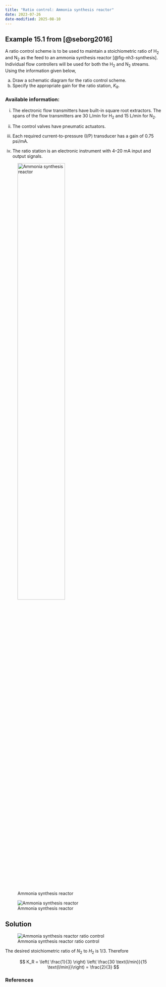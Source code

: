 ```yaml
---
title: "Ratio control: Ammonia synthesis reactor"
date: 2023-07-26
date-modified: 2025-08-10
---
```


## Example 15.1 from [@seborg2016]

A ratio control scheme is to be used to maintain a stoichiometric ratio of
H~2~ and N~2~ as the feed to an ammonia synthesis reactor [@fig-nh3-synthesis]. Individual
flow controllers will be used for both the H~2~ and N~2~ streams.
Using the information given below,

(a) Draw a schematic diagram for the ratio control scheme.
(b) Specify the appropriate gain for the ratio station, $K_R$.

### Available information:
i. The electronic flow transmitters have built-in square root extractors. The
spans of the flow transmitters are 30 L/min for H~2~ and 15 L/min for
N~2~.

ii. The control valves have pneumatic actuators.

iii. Each required current-to-pressure (I/P) transducer has a gain of 0.75
psi/mA.

iv. The ratio station is an electronic instrument with 4–20 mA input and output
signals.


::: {.content-visible when-format="html"}

![Ammonia synthesis reactor](../../../assets/images/02-ratio-and-feedforward-control-NH3-synthesis-reactor.png){#fig-nh3-synthesis width=60%}

:::

::: {.content-visible unless-format="html"}

![Ammonia synthesis reactor](../../../assets/images/02-ratio-and-feedforward-control-NH3-synthesis-reactor.png){#fig-nh3-synthesis}

:::


::: {.content-visible when-format="html"}
::: {.callout-tip collapse="true"}
## Solution

![Ammonia synthesis reactor ratio control](../../../assets/images/02-ratio-and-feedforward-control-NH3-synthesis-reactor-ratio-control.png){#fig-nh3-synthesis-ratio-control}

The desired stoichiometric ratio of $N_2$ to $H_2$ is 1/3. Therefore

$$
K_R = \left( \frac{1}{3} \right) \left( \frac{30 \text{l/min}}{15 \text{l/min}}\right) = \frac{2}{3}
$$

:::
:::


### References

